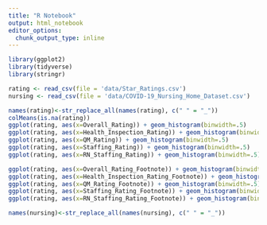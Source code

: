 ```yaml
---
title: "R Notebook"
output: html_notebook
editor_options: 
  chunk_output_type: inline
---
```


```r
library(ggplot2)
library(tidyverse)
library(stringr)
```

```r
rating <- read_csv(file = 'data/Star_Ratings.csv')
nursing <- read_csv(file = 'data/COVID-19_Nursing_Home_Dataset.csv')
```

```r
names(rating)<-str_replace_all(names(rating), c(" " = "_"))
colMeans(is.na(rating))
ggplot(rating, aes(x=Overall_Rating)) + geom_histogram(binwidth=.5)
ggplot(rating, aes(x=Health_Inspection_Rating)) + geom_histogram(binwidth=.5)
ggplot(rating, aes(x=QM_Rating)) + geom_histogram(binwidth=.5)
ggplot(rating, aes(x=Staffing_Rating)) + geom_histogram(binwidth=.5)
ggplot(rating, aes(x=RN_Staffing_Rating)) + geom_histogram(binwidth=.5)
```
```r
ggplot(rating, aes(x=Overall_Rating_Footnote)) + geom_histogram(binwidth=.5)
ggplot(rating, aes(x=Health_Inspection_Rating_Footnote)) + geom_histogram(binwidth=.5)
ggplot(rating, aes(x=QM_Rating_Footnote)) + geom_histogram(binwidth=.5)
ggplot(rating, aes(x=Staffing_Rating_Footnote)) + geom_histogram(binwidth=.5)
ggplot(rating, aes(x=RN_Staffing_Rating_Footnote)) + geom_histogram(binwidth=.5)
```

```r
names(nursing)<-str_replace_all(names(nursing), c(" " = "_"))
```

